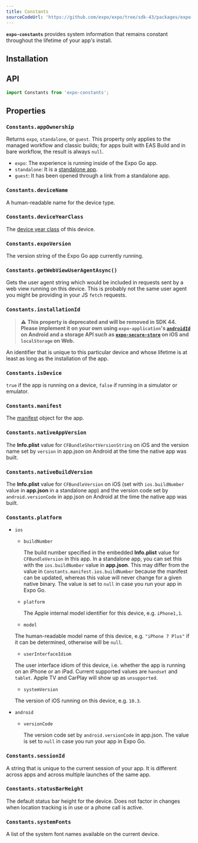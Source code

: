 ```yaml
---
title: Constants
sourceCodeUrl: 'https://github.com/expo/expo/tree/sdk-43/packages/expo-constants'
---
```



**`expo-constants`** provides system information that remains constant throughout the lifetime of your app's install.

<PlatformsSection android emulator ios simulator web />

## Installation

<InstallSection packageName="expo-constants" />

## API

```js
import Constants from 'expo-constants';
```

## Properties

### `Constants.appOwnership`

Returns `expo`, `standalone`, or `guest`. This property only applies to the managed workflow and classic builds; for apps built with EAS Build and in bare workflow, the result is always `null`.

- `expo`: The experience is running inside of the Expo Go app.
- `standalone`: It is a [standalone app](../../../distribution/building-standalone-apps.md#building-standalone-apps).
- `guest`: It has been opened through a link from a standalone app.

### `Constants.deviceName`

A human-readable name for the device type.

### `Constants.deviceYearClass`

The [device year class](https://github.com/facebook/device-year-class) of this device.

### `Constants.expoVersion`

The version string of the Expo Go app currently running.

### `Constants.getWebViewUserAgentAsync()`

Gets the user agent string which would be included in requests sent by a web view running on this device. This is probably not the same user agent you might be providing in your JS `fetch` requests.

### `Constants.installationId`

> ⚠️ **This property is deprecated and will be removed in SDK 44. Please implement it on your own using `expo-application`'s [`androidId`](application.md#applicationandroidid) on Android and a storage API such as [`expo-secure-store`](securestore.mdx) on iOS and `localStorage` on Web.**

An identifier that is unique to this particular device and whose lifetime is at least as long as the installation of the app.

### `Constants.isDevice`

`true` if the app is running on a device, `false` if running in a simulator or emulator.

### `Constants.manifest`

The [manifest](/workflow/expo-go#manifest) object for the app.

### `Constants.nativeAppVersion`

The **Info.plist** value for `CFBundleShortVersionString` on iOS and the version name set by `version` in app.json on Android at the time the native app was built.

### `Constants.nativeBuildVersion`

The **Info.plist** value for `CFBundleVersion` on iOS (set with `ios.buildNumber` value in **app.json** in a standalone app) and the version code set by `android.versionCode` in app.json on Android at the time the native app was built.

### `Constants.platform`

- `ios`

  - `buildNumber`

    The build number specified in the embedded **Info.plist** value for `CFBundleVersion` in this app.
    In a standalone app, you can set this with the `ios.buildNumber` value in **app.json**. This
    may differ from the value in `Constants.manifest.ios.buildNumber` because the manifest
    can be updated, whereas this value will never change for a given native binary.
    The value is set to `null` in case you run your app in Expo Go.

  - `platform`

    The Apple internal model identifier for this device, e.g. `iPhone1,1`.

  - `model`

  The human-readable model name of this device, e.g. `"iPhone 7 Plus"` if it can be determined, otherwise will be `null`.

  - `userInterfaceIdiom`

  The user interface idiom of this device, i.e. whether the app is running on an iPhone or an iPad. Current supported values are `handset` and `tablet`. Apple TV and CarPlay will show up as `unsupported`.

  - `systemVersion`

  The version of iOS running on this device, e.g. `10.3`.

- `android`

  - `versionCode`

    The version code set by `android.versionCode` in app.json.
    The value is set to `null` in case you run your app in Expo Go.

### `Constants.sessionId`

A string that is unique to the current session of your app. It is different across apps and across multiple launches of the same app.

### `Constants.statusBarHeight`

The default status bar height for the device. Does not factor in changes when location tracking is in use or a phone call is active.

### `Constants.systemFonts`

A list of the system font names available on the current device.
